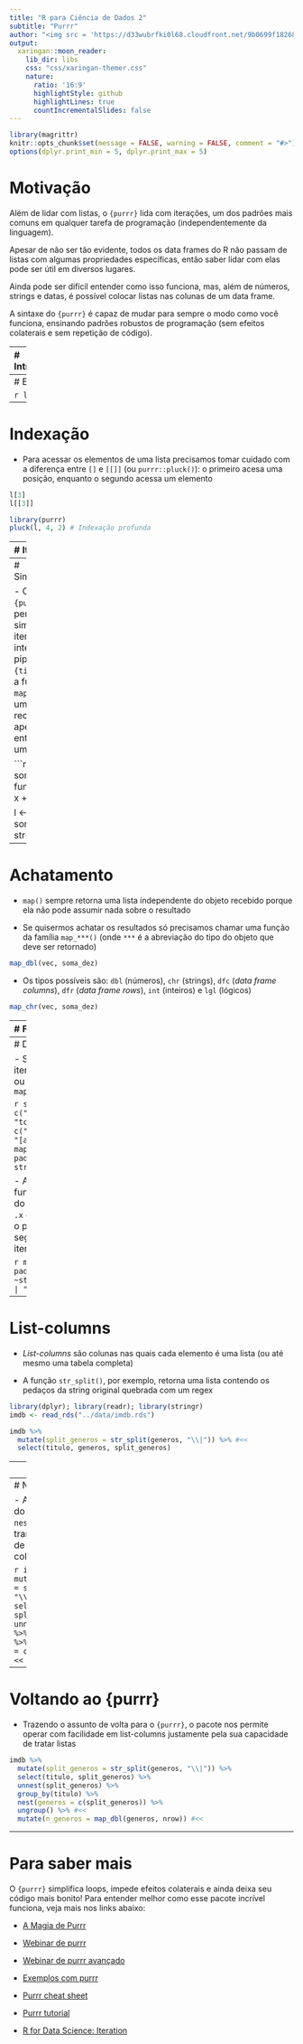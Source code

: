 ```yaml
---
title: "R para Ciência de Dados 2"
subtitle: "Purrr"
author: "<img src = 'https://d33wubrfki0l68.cloudfront.net/9b0699f18268059bdd2e5c21538a29eade7cbd2b/67e5c/img/logo/cursor1-5.png' width = '30%'>"
output:
  xaringan::moon_reader:
    lib_dir: libs
    css: "css/xaringan-themer.css"
    nature:
      ratio: '16:9'
      highlightStyle: github
      highlightLines: true
      countIncrementalSlides: false
---
```


```r
library(magrittr) 
knitr::opts_chunk$set(message = FALSE, warning = FALSE, comment = "#>")
options(dplyr.print_min = 5, dplyr.print_max = 5)
```

# Motivação

Além de lidar com listas, o `{purrr}` lida com iterações, um dos padrões mais
comuns em qualquer tarefa de programação (independentemente da linguagem).

Apesar de não ser tão evidente, todos os data frames do R não passam de listas
com algumas propriedades específicas, então saber lidar com elas pode ser útil
em diversos lugares.

Ainda pode ser difícil entender como isso funciona, mas, além de números,
strings e datas, é possível colocar listas nas colunas de um data frame.

A sintaxe do `{purrr}` é capaz de mudar para sempre o modo como você funciona,
ensinando padrões robustos de programação (sem efeitos colaterais e sem
repetição de código).

---
# Introdução

- Listas são como vetores, com a diferença de que elas não precisam ser
homogêneas (seus elementos podem ter qualquer tipo)

```r
l <- list(
  um_numero = 123,
  um_vetor = c(TRUE, FALSE, TRUE),
  uma_string = "abc",
  uma_lista = list(1, 2, 3)
)
str(l)
```

---
# Estrutura

```r
l
```

---
# Indexação

- Para acessar os elementos de uma lista precisamos tomar cuidado com a diferença
entre `[]` e `[[]]` (ou `purrr::pluck()`): o primeiro acesa uma posição,
enquanto o segundo acessa um elemento

```r
l[3]
l[[3]]
```

```r
library(purrr)
pluck(l, 4, 2) # Indexação profunda
```

---
# Iterações

- Iteração não é nada mais do que a repetição de um trecho de código várias
vezes, normalmente associada a um _loop_ (laço)

```r
vec <- 5:9
for (i in seq_along(vec)) {
  vec[i] <- vec[i] + 10
}
vec
```

- Note como a única coisa que fazemos é aplicar uma operação em cada elemento do
vetor (`vec[i] + 10`)

- Identificamos algumas estruturas: **entrada** (vetor de 5 a 9) e **função**
(somar 10)

---
# Simplificando

- O pacote `{purrr}` nos permite simplificar iterações e integrá-las a pipelines
do `{tidyverse}`: a função `map()` realiza uma iteração recebendo apenas uma
entrada e uma função

```r
vec <- 5:9
soma_dez <- function(x) {
  x + 10
}

l <- map(vec, soma_dez)
str(l)
```

---
# Achatamento

- `map()` sempre retorna uma lista independente do objeto recebido porque ela
não pode assumir nada sobre o resultado

- Se quisermos achatar os resultados só precisamos chamar uma função da família
`map_***()` (onde `***` é a abreviação do tipo do objeto que deve ser retornado)

```r
map_dbl(vec, soma_dez)
```

- Os tipos possíveis são: `dbl` (números), `chr` (strings), `dfc` (_data frame
columns_), `dfr` (_data frame rows_), `int` (inteiros) e `lgl` (lógicos)

```r
map_chr(vec, soma_dez)
```

---
# Funções

- Para passar outros argumentos **fixos** a uma função, basta adicioná-los ao
final da chamada de `map()`

```r
soma_n <- function(x, n) {
  x + n
}
map_dbl(vec, soma_n, n = 3)
```

- Para simplificar funções curtas, podemos usar uma notação **lambda** na qual
`.x` representa onde deve ser inserido o elemento atual da iteração (o valor
"iterante") e `~` indica a declaração da função

```r
map_dbl(vec, ~ 3 + .x)
```

---
# Duas entradas

- Se for necessário iterar em duas listas ou vetores, basta usar `map2()`

```r
strings <- c("oiii", "como vai", "tchau")
padroes <- c("i+",   "(.o){2}",  "[au]+$")
map2_chr(strings, padroes, stringr::str_extract)
```

- A notação lambda funciona exatamente do mesmo modo, com `.x` e `.y`
representando o primeiro e o segundo elementos da iteração

```r
map2_chr(strings, padroes, ~stringr::str_c(.y, " | ", .x))
```

---
# List-columns

- _List-columns_ são colunas nas quais cada elemento é uma lista (ou até mesmo
uma tabela completa)

-  A função `str_split()`, por exemplo, retorna uma lista contendo os pedaços da
string original quebrada com um regex

```r
library(dplyr); library(readr); library(stringr)
imdb <- read_rds("../data/imdb.rds")
```

```r
imdb %>%
  mutate(split_generos = str_split(generos, "\\|")) %>% #<<
  select(titulo, generos, split_generos)
```

---
# Unnest

- Usando `tidyr::unnest()` é possível "abrir" a list-column de modo que cada
linha fique com um de seus elementos (neste caso, o título do filme vai ser
repetido uma vez para cada gênero ao qual o filme pertence)

```r
library(tidyr)
imdb %>%
  mutate(split_generos = str_split(generos, "\\|")) %>%
  select(titulo, split_generos) %>%
  unnest(split_generos) #<<
```

---
# Nest

- A operação inversa do `unnest()` é o  `nest()`, que transforma um grupo de
linhas em uma list-column

```r
imdb %>%
  mutate(split_generos = str_split(generos, "\\|")) %>%
  select(titulo, split_generos) %>%
  unnest(split_generos) %>%
  group_by(titulo) %>% #<<
  nest(generos = c(split_generos)) #<<
```

---
# Voltando ao {purrr}

- Trazendo o assunto de volta para o `{purrr}`, o pacote nos permite operar com
facilidade em list-columns justamente pela sua capacidade de tratar listas

```r
imdb %>%
  mutate(split_generos = str_split(generos, "\\|")) %>%
  select(titulo, split_generos) %>%
  unnest(split_generos) %>%
  group_by(titulo) %>%
  nest(generos = c(split_generos)) %>%
  ungroup() %>% #<<
  mutate(n_generos = map_dbl(generos, nrow)) #<<
```

---
# Para saber mais

O `{purrr}` simplifica loops, impede efeitos colaterais e ainda deixa seu código
mais bonito! Para entender melhor como esse pacote incrível funciona, veja mais
nos links abaixo:

- [A Magia de Purrr](https://lente.dev/posts/magica-purrr/)

- [Webinar de purrr](https://www.youtube.com/watch?v=eHbFkEyN3OU)

- [Webinar de purrr avançado](https://www.youtube.com/watch?v=vb1lD9_AFcU)

- [Exemplos com purrr](https://lente.dev/advanced-purrr.pdf)

- [Purrr cheat sheet](https://raw.githubusercontent.com/rstudio/cheatsheets/master/purrr.pdf)

- [Purrr tutorial](https://jennybc.github.io/purrr-tutorial/)

- [R for Data Science: Iteration](https://r4ds.had.co.nz/iteration.html)
